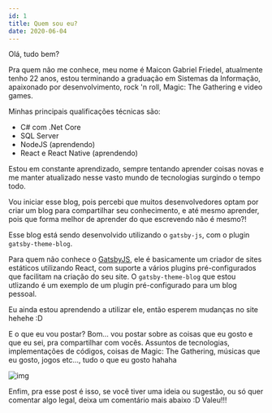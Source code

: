 ```yaml
---
id: 1
title: Quem sou eu?
date: 2020-06-04
---
```


Olá, tudo bem?

Pra quem não me conhece, meu nome é Maicon Gabriel Friedel, atualmente tenho 22 anos, estou terminando a graduação em Sistemas da Informação, apaixonado por desenvolvimento, rock 'n roll, Magic: The Gathering e video games.

Minhas principais qualificações técnicas são:

- C# com .Net Core
- SQL Server
- NodeJS (aprendendo)
- React e React Native (aprendendo)

Estou em constante aprendizado, sempre tentando aprender coisas novas e me manter atualizado nesse vasto mundo de tecnologias surgindo o tempo todo.

Vou iniciar esse blog, pois percebi que muitos desenvolvedores optam por criar um blog para compartilhar seu conhecimento, e até mesmo aprender, pois que forma melhor de aprender do que escrevendo não é mesmo?!

Esse blog está sendo desenvolvido utilizando o `gatsby-js`, com o plugin `gatsby-theme-blog`.

Para quem não conhece o [GatsbyJS](https://www.gatsbyjs.org/), ele é basicamente um criador de sites estáticos utilizando React, com suporte a vários plugins pré-configurados que facilitam na criação do seu site.
O `gatsby-theme-blog` que estou utlizando é um exemplo de um plugin pré-configurado para um blog pessoal.

Eu ainda estou aprendendo a utilizar ele, então esperem mudanças no site hehehe :D

E o que eu vou postar? Bom... vou postar sobre as coisas que eu gosto e que eu sei, pra compartilhar com vocês. Assuntos de tecnologias, implementações de códigos, coisas de Magic: The Gathering, músicas que eu gosto, jogos etc..., tudo o que
eu gosto hahaha

<img
  src="https://media2.giphy.com/media/bzE1WAm8BifiE/giphy.gif?cid=ecf05e4787f05e56cd0259dedfec2bac15c48838d1ec4ea6&rid=giphy.gif"
  alt="img"
  align="center"
/>

Enfim, pra esse post é isso, se você tiver uma ideia ou sugestão, ou só quer comentar algo legal, deixa um comentário mais abaixo :D Valeu!!!
